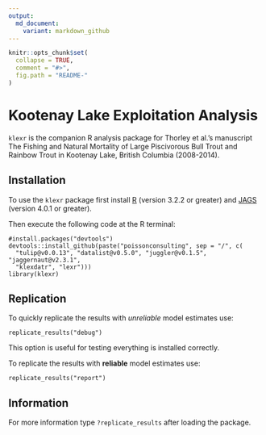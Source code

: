 ```yaml
---
output:
  md_document:
    variant: markdown_github
---
```


<!-- README.md is generated from README.Rmd. Please edit that file -->

```r
knitr::opts_chunk$set(
  collapse = TRUE,
  comment = "#>",
  fig.path = "README-"
)
```


# Kootenay Lake Exploitation Analysis

`klexr` is the companion R analysis package for Thorley et al.'s manuscript
The Fishing and Natural Mortality
of Large Piscivorous Bull Trout and Rainbow Trout in Kootenay Lake, British Columbia (2008-2014).

## Installation

To use the `klexr` package first install 
[R](http://cran.r-project.org) (version 3.2.2 or greater) and
[JAGS](http://mcmc-jags.sourceforge.net) (version 4.0.1 or greater).

Then execute the following code at the R terminal:
```
#install.packages("devtools")
devtools::install_github(paste("poissonconsulting", sep = "/", c(
  "tulip@v0.0.13", "datalist@v0.5.0", "juggler@v0.1.5", "jaggernaut@v2.3.1",
  "klexdatr", "lexr")))
library(klexr)
```
## Replication

To quickly replicate the results with *unreliable* model estimates use:
```
replicate_results("debug")
```
This option is useful for testing everything is installed correctly.

To replicate the results with **reliable** model estimates use:
```
replicate_results("report")
```

## Information

For more information type `?replicate_results` after loading the package.
